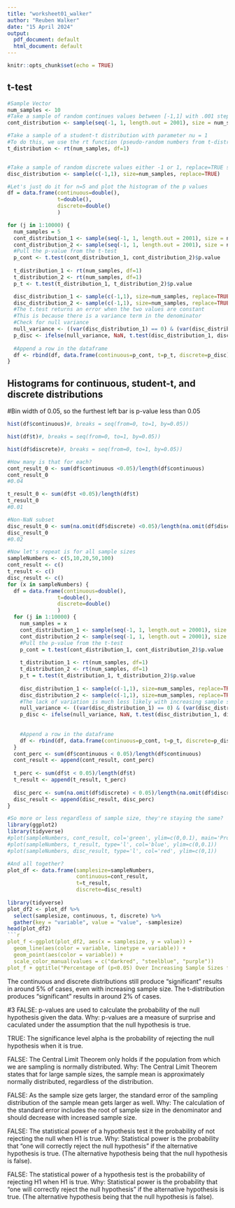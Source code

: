 ```yaml
---
title: "worksheet01_walker"
author: "Reuben Walker"
date: "15 April 2024"
output:
  pdf_document: default
  html_document: default
---
```


```r
knitr::opts_chunk$set(echo = TRUE)
```

## t-test

``` r
#Sample Vector
num_samples <- 10
#Take a sample of random continues values between [-1,1] with .001 steps (number of steps 2000+1 for -1:1)
cont_distribution <- sample(seq(-1, 1, length.out = 2001), size = num_samples)

#Take a sample of a student-t distribution with parameter nu = 1
#To do this, we use the rt function (pseudo-random numbers from t-distribution) with nu (degrees of freedom) = 1
t_distribution <- rt(num_samples, df=1)


#Take a sample of random discrete values either -1 or 1, replace=TRUE so we can keep sampling
disc_distribution <- sample(c(-1,1), size=num_samples, replace=TRUE)

#Let's just do it for n=5 and plot the histogram of the p values
df = data.frame(continuous=double(),
                t=double(),
                discrete=double()
                )

for (j in 1:10000) { 
  num_samples = 5
  cont_distribution_1 <- sample(seq(-1, 1, length.out = 2001), size = num_samples)
  cont_distribution_2 <- sample(seq(-1, 1, length.out = 2001), size = num_samples)
  #Pull the p-value from the t-test
  p_cont <- t.test(cont_distribution_1, cont_distribution_2)$p.value
  
  t_distribution_1 <- rt(num_samples, df=1)
  t_distribution_2 <- rt(num_samples, df=1)
  p_t <- t.test(t_distribution_1, t_distribution_2)$p.value

  disc_distribution_1 <- sample(c(-1,1), size=num_samples, replace=TRUE)
  disc_distribution_2 <- sample(c(-1,1), size=num_samples, replace=TRUE)
  #The t.test returns an error when the two values are constant
  #This is because there is a variance term in the denominator
  #Check for null variance
  null_variance <- ((var(disc_distribution_1) == 0) & (var(disc_distribution_2) == 0))
  p_disc <- ifelse(null_variance, NaN, t.test(disc_distribution_1, disc_distribution_2)$p.value)
  
  #Append a row in the dataframe
  df <- rbind(df, data.frame(continuous=p_cont, t=p_t, discrete=p_disc))
}


```

## Histograms for continuous, student-t, and discrete distributions
#Bin width of 0.05, so the furthest left bar is p-value less than 0.05

```r
hist(df$continuous)#, breaks = seq(from=0, to=1, by=0.05))
```
```r
hist(df$t)#, breaks = seq(from=0, to=1, by=0.05))
```
```r
hist(df$discrete)#, breaks = seq(from=0, to=1, by=0.05))
```
```r
#How many is that for each?
cont_result_0 <- sum(df$continuous <0.05)/length(df$continuous)
cont_result_0
#0.04

t_result_0 <- sum(df$t <0.05)/length(df$t)
t_result_0
#0.01

#Non-NaN subset
disc_result_0 <- sum(na.omit(df$discrete) <0.05)/length(na.omit(df$discrete))
disc_result_0
#0.02

#Now let's repeat is for all sample sizes
sampleNumbers <- c(5,10,20,50,100)
cont_result <- c()
t_result <- c()
disc_result <- c()
for (x in sampleNumbers) {
  df = data.frame(continuous=double(),
                t=double(),
                discrete=double()
                )
  for (j in 1:10000) { 
    num_samples = x
    cont_distribution_1 <- sample(seq(-1, 1, length.out = 20001), size = num_samples)
    cont_distribution_2 <- sample(seq(-1, 1, length.out = 20001), size = num_samples)
    #Pull the p-value from the t-test
    p_cont = t.test(cont_distribution_1, cont_distribution_2)$p.value
    
    t_distribution_1 <- rt(num_samples, df=1)
    t_distribution_2 <- rt(num_samples, df=1)
    p_t = t.test(t_distribution_1, t_distribution_2)$p.value
  
    disc_distribution_1 <- sample(c(-1,1), size=num_samples, replace=TRUE)
    disc_distribution_2 <- sample(c(-1,1), size=num_samples, replace=TRUE)
    #The lack of variation is much less likely with increasing sample size
    null_variance <- ((var(disc_distribution_1) == 0) & (var(disc_distribution_2) == 0))
    p_disc <- ifelse(null_variance, NaN, t.test(disc_distribution_1, disc_distribution_2)$p.value)
  
    
    #Append a row in the dataframe
    df <- rbind(df, data.frame(continuous=p_cont, t=p_t, discrete=p_disc))
  }
  cont_perc <- sum(df$continuous < 0.05)/length(df$continuous)
  cont_result <- append(cont_result, cont_perc)
  
  t_perc <- sum(df$t < 0.05)/length(df$t)
  t_result <- append(t_result, t_perc)
  
  disc_perc <- sum(na.omit(df$discrete) < 0.05)/length(na.omit(df$discrete))
  disc_result <- append(disc_result, disc_perc)
}

#So more or less regardless of sample size, they're staying the same?
library(ggplot2)
library(tidyverse)
#plot(sampleNumbers, cont_result, col='green', ylim=c(0,0.1), main='Probability of p<0.05 (continuous)')#, type='l'
#plot(sampleNumbers, t_result, type='l', col='blue', ylim=c(0,0.1))
#plot(sampleNumbers, disc_result, type='l', col='red', ylim=c(0,1))

#And all together?
plot_df <- data.frame(samplesize=sampleNumbers, 
					  continuous=cont_result,
					  t=t_result,
					  discrete=disc_result)
					  
library(tidyverse)
plot_df2 <- plot_df %>%
  select(samplesize, continuous, t, discrete) %>%
  gather(key = "variable", value = "value", -samplesize)
head(plot_df2)
```r
plot_f <-ggplot(plot_df2, aes(x = samplesize, y = value)) + 
  geom_line(aes(color = variable, linetype = variable)) + 
  geom_point(aes(color = variable)) +
  scale_color_manual(values = c("darkred", "steelblue", "purple"))
plot_f + ggtitle("Percentage of (p<0.05) Over Increasing Sample Sizes for Differing Distributions") + xlab("Sample Size") + ylab("Percentage p values < 0.05")
```

The continuous and discrete distributions still produce "significant" results in around 5% of cases, even with increasing sample size. The t-distribution produces "significant" results in around 2% of cases.

#3
FALSE: p-values are used to calculate the probability of the null hypothesis given the data.
Why: p-values are a measure of surprise and caculated under the assumption that the null hypothesis is true.

TRUE: The significance level alpha is the probability of rejecting the null hypothesis when it is true.

FALSE: The Central Limit Theorem only holds if the population from which we are sampling is normally distributed.
Why: The Central Limit Theorem states that for large sample sizes, the sample mean is approximately normally distributed, regardless of the distribution.

FALSE: As the sample size gets larger, the standard error of the sampling distribution of the sample mean gets larger as well.
Why: The calculation of the standard error includes the root of sample size in the denominator and should decrease with increased sample size.

FALSE: The statistical power of a hypothesis test it the probability of not rejecting the null when H1 is true.
Why: Statistical power is the probability that "one will correctly reject the null hypothesis" if the alternative hypothesis is true. (The alternative hypothesis being that the null hypothesis is false). 

FALSE: The statistical power of a hypothesis test is the probability of rejecting H1 when H1 is true.
Why: Statistical power is the probability that "one will correctly reject the null hypothesis" if the alternative hypothesis is true. (The alternative hypothesis being that the null hypothesis is false). 
